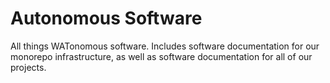 # Autonomous Software

All things WATonomous software. Includes software documentation for our monorepo infrastructure, as well as software documentation for all of our projects. 


